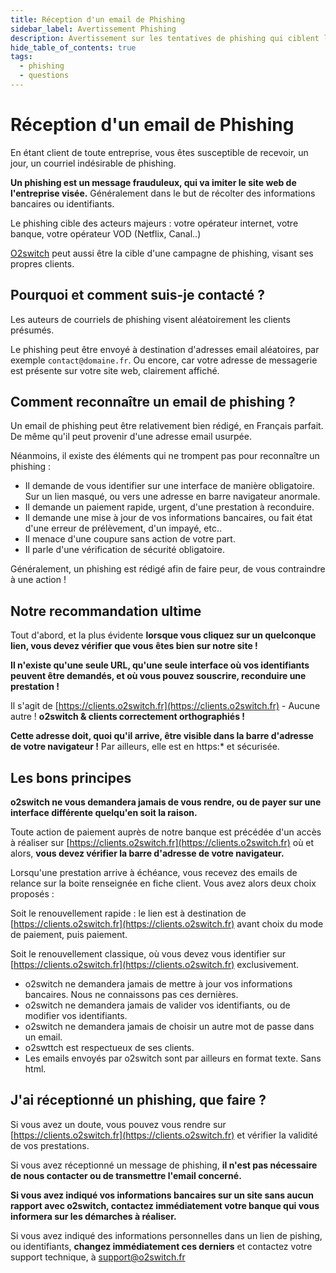 ```yaml
---
title: Réception d'un email de Phishing
sidebar_label: Avertissement Phishing
description: Avertissement sur les tentatives de phishing qui ciblent les clients ou les domaines hébergés chez o2switch
hide_table_of_contents: true
tags:
  - phishing
  - questions
---
```

# Réception d'un email de Phishing

En étant client de toute entreprise, vous êtes susceptible de recevoir, un jour, un courriel indésirable de phishing.

**Un phishing est un message frauduleux, qui va imiter le site web de l'entreprise visée.** Généralement dans le but de
récolter des informations bancaires ou identifiants.

Le phishing cible des acteurs majeurs : votre opérateur internet, votre banque, votre opérateur VOD (Netflix, Canal..)

[O2switch](https://www.o2switch.fr/) peut aussi être la cible d'une campagne de phishing, visant ses propres clients.

## Pourquoi et comment suis-je contacté ?

Les auteurs de courriels de phishing visent aléatoirement les clients présumés.

Le phishing peut être envoyé à destination d'adresses email aléatoires, par exemple `contact@domaine.fr`. Ou encore, car
votre adresse de messagerie est présente sur votre site web, clairement affiché.

## Comment reconnaître un email de phishing ?

Un email de phishing peut être relativement bien rédigé, en Français parfait. De même qu'il peut provenir d'une adresse
email usurpée.

Néanmoins, il existe des éléments qui ne trompent pas pour reconnaître un phishing :

  * Il demande de vous identifier sur une interface de manière obligatoire. Sur un lien masqué, ou vers une adresse en
    barre navigateur anormale.
  * Il demande un paiement rapide, urgent, d'une prestation à reconduire.
  * Il demande une mise à jour de vos informations bancaires, ou fait état d'une erreur de prélèvement, d'un impayé,
    etc..
  * Il menace d'une coupure sans action de votre part.
  * Il parle d'une vérification de sécurité obligatoire.

Généralement, un phishing est rédigé afin de faire peur, de vous contraindre à une action !

## Notre recommandation ultime

Tout d'abord, et la plus évidente  **lorsque vous cliquez sur un quelconque lien, vous devez vérifier que vous êtes bien
sur notre site !**

**Il n'existe qu'une seule URL, qu'une seule interface où vos identifiants peuvent être demandés, et où vous pouvez
souscrire, reconduire une prestation !**

Il s'agit de [https://clients.o2switch.fr](https://clients.o2switch.fr) - Aucune autre ! **o2switch & clients correctement orthographiés !**

**Cette adresse doit, quoi qu'il arrive, être visible dans la barre d'adresse de votre navigateur !** Par ailleurs, elle
est en https:* et sécurisée.

## Les bons principes

**o2switch ne vous demandera jamais de vous rendre, ou de payer sur une interface différente quelqu'en soit la raison.**

Toute action de paiement auprès de notre banque est précédée d'un accès à réaliser sur
[https://clients.o2switch.fr](https://clients.o2switch.fr) où et alors, **vous devez vérifier la barre d'adresse de
votre navigateur.**

Lorsqu'une prestation arrive à échéance, vous recevez des emails de relance sur la boite renseignée en fiche client.
Vous avez alors deux choix proposés :

Soit le renouvellement rapide : le lien est à destination de [https://clients.o2switch.fr](https://clients.o2switch.fr)
avant choix du mode de paiement, puis paiement.

Soit le renouvellement classique, où vous devez vous identifier sur
[https://clients.o2switch.fr](https://clients.o2switch.fr) exclusivement.

  * o2switch ne demandera jamais de mettre à jour vos informations bancaires. Nous ne connaissons pas ces dernières.
  * o2switch ne demandera jamais de valider vos identifiants, ou de modifier vos identifiants.
  * o2switch ne demandera jamais de choisir un autre mot de passe dans un email.
  * o2swttch est respectueux de ses clients.
  * Les emails envoyés par o2switch sont par ailleurs en format texte. Sans html.

## J'ai réceptionné un phishing, que faire ?

Si vous avez un doute, vous pouvez vous rendre sur [https://clients.o2switch.fr](https://clients.o2switch.fr) et
vérifier la validité de vos prestations.

Si vous avez réceptionné un message de phishing, **il n'est pas nécessaire de nous contacter ou de transmettre l'email
concerné.**

**Si vous avez indiqué vos informations bancaires sur un site sans aucun rapport avec o2switch, contactez immédiatement
votre banque qui vous informera sur les démarches à réaliser.**

Si vous avez indiqué des informations personnelles dans un lien de pishing, ou identifiants, **changez immédiatement ces
derniers** et contactez votre support technique, à support@o2switch.fr


